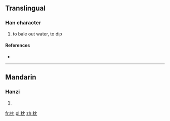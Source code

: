 ==Translingual==

===Han character===
{{Han char|rn=64|rad=手|as=04|sn=7|four=5401<sub>2</sub>|canj=手中月山 (QLBU)}}

# to bale out water, to dip

====References====
* {{Han ref|kx=0421.020|dkj=11876|dj=0768.020|hdz=31844.040|uh=628C|ud=25228|bh=CAE8|bd=51944}}

----

==Mandarin==

===Hanzi===
{{cmn-hanzi|pin=[[zhěn]] ([[zhen3]])|wg=chen<sup>3</sup>}}

# {{defn|Mandarin|sort=手04}}

[[fr:抌]]
[[pl:抌]]
[[zh:抌]]